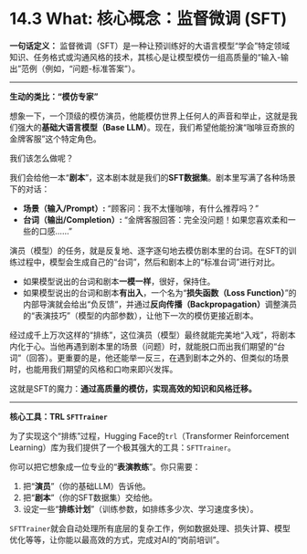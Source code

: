 # 14.3 What: 核心概念：监督微调 (SFT)

::: {.callout-tip title="核心概念：监督微调 (Supervised Fine-tuning)"}

**一句话定义：**
监督微调（SFT）是一种让预训练好的大语言模型“学会”特定领域知识、任务格式或沟通风格的技术，其核心是让模型模仿一组高质量的“输入-输出”范例（例如，“问题-标准答案”）。

---

**生动的类比：“模仿专家”**

想象一下，一个顶级的模仿演员，他能模仿世界上任何人的声音和举止，这就是我们强大的**基础大语言模型（Base LLM）**。现在，我们希望他能扮演“咖啡豆奇旅的金牌客服”这个特定角色。

我们该怎么做呢？

我们会给他一本“**剧本**”，这本剧本就是我们的**SFT数据集**。剧本里写满了各种场景下的对话：

*   **场景（输入/Prompt）:** “顾客问：我不太懂咖啡，有什么推荐吗？”
*   **台词（输出/Completion）:** “金牌客服回答：完全没问题！如果您喜欢柔和一些的口感……”

演员（模型）的任务，就是反复地、逐字逐句地去模仿剧本里的台词。在SFT的训练过程中，模型会生成自己的“台词”，然后和剧本上的“标准台词”进行对比。

*   如果模型说出的台词和剧本**一模一样**，很好，保持住。
*   如果模型说出的台词和剧本**有出入**，一个名为“**损失函数（Loss Function）**”的内部导演就会给出“负反馈”，并通过**反向传播（Backpropagation）**调整演员的“表演技巧”（模型的内部参数），让他下一次的模仿更接近剧本。

经过成千上万次这样的“排练”，这位演员（模型）最终就能完美地“入戏”，将剧本内化于心。当他再遇到剧本里的场景（问题）时，就能脱口而出我们期望的“台词”（回答）。更重要的是，他还能举一反三，在遇到剧本之外的、但类似的场景时，也能用我们期望的风格和口吻来即兴发挥。

这就是SFT的魔力：**通过高质量的模仿，实现高效的知识和风格迁移。**

---

**核心工具：TRL `SFTTrainer`**

为了实现这个“排练”过程，Hugging Face的`trl`（Transformer Reinforcement Learning）库为我们提供了一个极其强大的工具：`SFTTrainer`。

你可以把它想象成一位专业的“**表演教练**”。你只需要：

1.  把“**演员**”（你的基础LLM）告诉他。
2.  把“**剧本**”（你的SFT数据集）交给他。
3.  设定一些“**排练计划**”（训练参数，如排练多少次、学习速度多快）。

`SFTTrainer`就会自动处理所有底层的复杂工作，例如数据处理、损失计算、模型优化等等，让你能以最高效的方式，完成对AI的“岗前培训”。
::: 